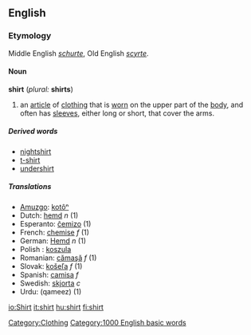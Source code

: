 {{wikipedia}}
==English==
===Etymology===
Middle English ''[[schurte]]'', Old English ''[[scyrte]]''.

====Noun====
'''shirt''' (''plural:'' '''shirts''')

#an [[article]] of [[clothing]] that is [[wear|worn]] on the upper part of the [[body]], and often has [[sleeve]]s, either long or short, that cover the arms.

=====Derived words=====
*[[nightshirt]]
*[[t-shirt]]
*[[undershirt]]

=====Translations=====
*[[Amuzgo]]: [[kotôⁿ]]
*Dutch: [[hemd]] ''n'' (1)
*Esperanto: [[ĉemizo]] (1)
*French: [[chemise]] ''f'' (1)
*German: [[Hemd]] ''n'' (1)
*Polish : [[koszula]]
*Romanian: [[cămaşă]] ''f'' (1)
*Slovak: [[košeľa]] ''f'' (1)
*Spanish: [[camisa]] ''f''
*Swedish: [[skjorta]] ''c''
*Urdu: (qameez) (1)

[[Category:Clothing]]
[[Category:1000 English basic words]]

[[io:Shirt]]
[[it:shirt]]
[[hu:shirt]]
[[fi:shirt]]